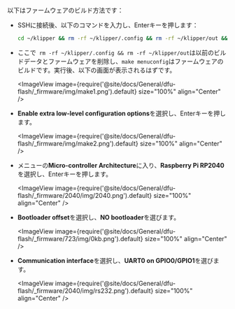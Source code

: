 以下はファームウェアのビルド方法です：
* SSHに接続後、以下のコマンドを入力し、Enterキーを押します：

    ```bash
    cd ~/klipper && rm -rf ~/klipper/.config && rm -rf ~/klipper/out && make menuconfig
    ```

* ここで` rm -rf ~/klipper/.config && rm -rf ~/klipper/out`は以前のビルドデータとファームウェアを削除し、`make menuconfig`はファームウェアのビルドです。実行後、以下の画面が表示されるはずです。

    <ImageView image={require('@site/docs/General/dfu-flash/_firmware/img/make1.png').default} size="100%" align="Center" />

* **Enable extra low-level configuration options**を選択し、Enterキーを押します。

    <ImageView image={require('@site/docs/General/dfu-flash/_firmware/img/make2.png').default} size="100%" align="Center" />

* メニューの**Micro-controller Architecture**に入り、**Raspberry Pi RP2040**を選択し、Enterキーを押します。

    <ImageView image={require('@site/docs/General/dfu-flash/_firmware/2040/img/2040.png').default} size="100%" align="Center" />

* **Bootloader offset**を選択し、**NO bootloader**を選びます。

    <ImageView image={require('@site/docs/General/dfu-flash/_firmware/723/img/0kb.png').default} size="100%" align="Center" />

* **Communication interface**を選択し、**UART0 on GPIO0/GPIO1**を選びます。

    <ImageView image={require('@site/docs/General/dfu-flash/_firmware/2040/img/rs232.png').default} size="100%" align="Center" />